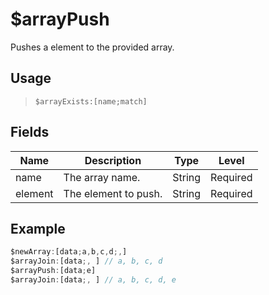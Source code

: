 # $arrayPush
Pushes a element to the provided array.

## Usage
> `$arrayExists:[name;match]`

## Fields
| Name    | Description          | Type   | Level    |
| ------- | -------------------- | ------ | -------- |
| name    | The array name.      | String | Required |
| element | The element to push. | String | Required |

## Example
```js
$newArray:[data;a,b,c,d;,]
$arrayJoin:[data;, ] // a, b, c, d
$arrayPush:[data;e]
$arrayJoin:[data;, ] // a, b, c, d, e
```
